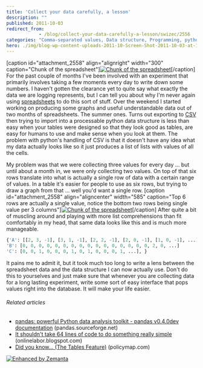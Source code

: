 ```yaml
---
title: 'Collect your data carefully, a lesson'
description: ""
published: 2011-10-03
redirect_from: 
            - /blog/collect-your-data-carefully-a-lesson/swizec/2556
categories: "Comma-separated values, Data structure, Programming, python, Spreadsheet, Uncategorized"
hero: ./img/blog-wp-content-uploads-2011-10-Screen-Shot-2011-10-03-at-11.50.58-AM-300x185.png
---
```


\[caption id="attachment_2558" align="alignright" width="300" caption="Chunk of the spreadsheet"][![](./img/blog-wp-content-uploads-2011-10-Screen-Shot-2011-10-03-at-11.50.58-AM-300x185.png "Chunk of the spreadsheet")](./img/blog-wp-content-uploads-2011-10-Screen-Shot-2011-10-03-at-11.50.58-AM.png)\[/caption] For the past couple of months I've been involved with an experiment that primarily involves taking a few moments every day to write down some numbers. I haven't gotten the clearance yet to quite say what exactly the data we are logging represents, but I can tell you about why I'm never again using [spreadsheets](http://en.wikipedia.org/wiki/Spreadsheet "Spreadsheet") to do this sort of stuff. Over the weekend I started working on producing some graphs and useful understandable data out of two months of spreadsheets. The summer ones. Turns out exporting to [CSV](http://en.wikipedia.org/wiki/Comma-separated_values "Comma-separated values") then trying to import into a processable python data structure is less than easy when your tables were designed so that they look good as tables, are easy for humans to use and make sense when you look at them. The problem with python's handling of CSV is that it doesn't have any idea what my data actually looks like so it just produces a list of lists with values of all the cells.

<!--more-->

My problem was that we were collecting three values for every day ... but until about a month in, we were only collecting two values. On top of that six rows translate into what is actually a single row of data with a certain range of values. In a table it's easier for people to use as six rows, but trying to draw a graph from that ... well you'd want a single row. \[caption id="attachment_2558" align="aligncenter" width="585" caption="Top 6 rows are actually a single value, notice the bottom two rows being single value per 3 columns"][![](./img/Chunk-of-the-spreadsheetc3d329.png "Chunk of the spreadsheet")](http://swizec.com/blog/wp-content/uploads/2011/10/Screen-Shot-2011-10-03-at-11.50.58-AM.png)\[/caption] After quite a bit of muscling around and playing with more list comprehensions than fit comfortably in my head, that same data looks like this and is much more manageable.

```python
{'A': [[2, 3, -1], [3, 1, -1], [2, 2, -1], [2, 0, -1], [1, 0, -1], ...],
'B': [0, 0, 0, 0, 0, 0, 0, 0, 0, 0, 0, 0, 0, 0, 0, 0, 2, 0, ...]
'C': [0, 0, 1, 0, 0, 0, 1, 0, 1, 0, 0, 0, 1, ...], }
```

It pains me to admit it, but it took much too long to write a lens between the spreadsheet data and the data structure I can now actually use. Don't do this to yourselves and just make sure that whenever you are collecting data for a long lasting experiment, write some sort of easy interface that pops values right into the database. It will make your life easier.

###### Related articles

-   [pandas: powerful Python data analysis toolkit - pandas v0.4.0dev documentation](http://pandas.sourceforge.net/index.html) (pandas.sourceforge.net)
-   [It shouldn't take 64 lines of code to do something really simple](http://onlinelabor.blogspot.com/2011/10/all-public-government-data-should-be.html) (onlinelabor.blogspot.com)
-   [Did you know... (The Tables Feature)](http://www.policymap.com/blog/2011/09/did-you-know%25e2%2580%25a6-the-tables-feature/) (policymap.com)

[![Enhanced by Zemanta](http://img.zemanta.com/zemified_e.png?x-id=6763b2a6-71a6-4197-ac66-b441664e2bfc)](http://www.zemanta.com/ "Enhanced by Zemanta")
